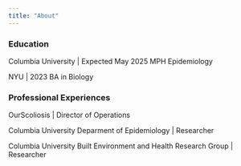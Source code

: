 ```yaml
---
title: "About"
---
```


### Education 
Columbia University | Expected May 2025 
MPH Epidemiology 

NYU | 2023 
BA in Biology 

### Professional Experiences 
OurScoliosis | Director of Operations 

Columbia University Deparment of Epidemiology | Researcher 

Columbia University Built Environment and Health Research Group | Researcher 





